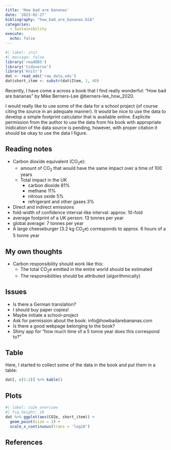 ```yaml
---
title: 'How bad are bananas'
date: '2023-02-27'
bibliography: "how_bad_are_bananas.bib"
categories:
  - Sustainibility
execute: 
  echo: false
---
```


```r
#| label: init
#| message: false
library('readODS')
library('tidyverse')
library('knitr')
dat <- read_ods('raw_data.ods')
dat$short_item <- substr(dat$Item, 1, 40)
```


Recently, I have come a across a book that I find really wonderful: "How bad are bananas" by Mike Berners-Lee @berners-lee_how_2020.

I would really like to use some of the data for a school project (of course citing the source in an adequate manner). It would be nice to use the data to develop a simple footprint calculator that is available online. Explicite permission from the author to use the data from his book with appropriate inidication of the data source is pending, however, with proper citation it should be okay to use the data I figure.


## Reading notes
* Carbon dioxide equivalent (CO~2~e):
  - amount of CO~2~ that would have the same impact over a time of 100 years
  - Total impact in the UK
    + carbon dioxide 81%
    + methane 11%
    + nitrous oxide 5%
    + refrigerant and other gases 3%
* Direct and indirect emissions
* fold-width of confidence interval-like interval: approx: 10-fold
* average footprint of a UK person: 13 tonnes per year
* global average: 7 tonnes per year
* A large cheeseburger (3.2 kg CO~2~e) corresponds to approx. 6 hours of a 5 tonne year

## My own thoughts
* Carbon responsibility should work like this:
  - The total CO~2~e emitted in the entire world should be estimated
  - The responsibilities should be attributed (algorithmically)

## Issues
* Is there a German translation?
* I should buy paper copies!
* Maybe initiate a school-project
* Ask for permission about the book: info@howbadarebananas.com
* Is there a good webpage belonging to the book?
* Shiny app for "how much time of a 5 tonne year does this correspond to?"


## Table
Here, I started to collect some of the data in the book and put them in a table:
```r
dat[, c(1:2)] %>% kable()
```

## Plots
```r
#| label: co2e_overview
#| fig.height: 10
dat %>% ggplot(aes(CO2e, short_item)) + 
  geom_point(size = 2) +
  scale_x_continuous(trans = 'log10')
```

## References

